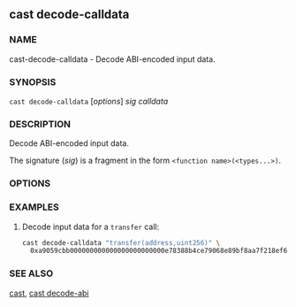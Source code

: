 
## cast decode-calldata

### NAME

cast-decode-calldata - Decode ABI-encoded input data.

### SYNOPSIS

`cast decode-calldata` [*options*] _sig_ _calldata_

### DESCRIPTION

Decode ABI-encoded input data.

The signature (_sig_) is a fragment in the form `<function name>(<types...>)`.

### OPTIONS

<CommonOptions />

### EXAMPLES

1. Decode input data for a `transfer` call:
   ```sh
   cast decode-calldata "transfer(address,uint256)" \
     0xa9059cbb000000000000000000000000e78388b4ce79068e89bf8aa7f218ef6b9ab0e9d0000000000000000000000000000000000000000000000000008a8e4b1a3d8000
   ```

### SEE ALSO

[cast](/cast/reference/overview), [cast decode-abi](/cast/reference/cast-decode-abi.mdx)

